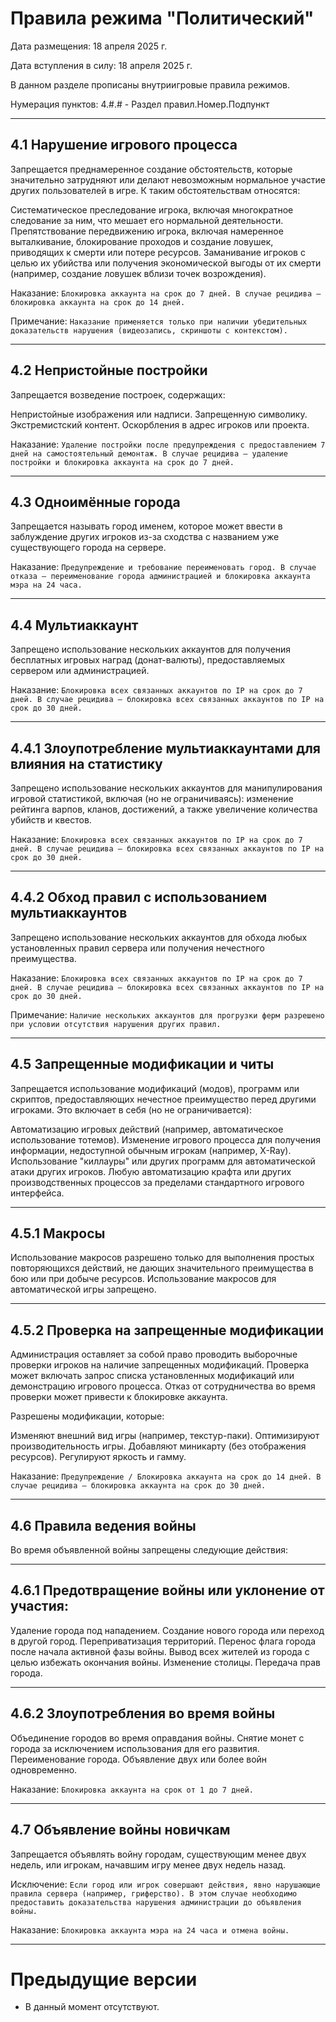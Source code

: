 # Правила режима "Политический"
Дата размещения: 18 апреля 2025 г.

Дата вступления в силу: 18 апреля 2025 г.

В данном разделе прописаны внутриигровые правила режимов.

Нумерация пунктов: 4.#.# - Раздел правил.Номер.Подпункт

--------

## 4.1 Нарушение игрового процесса
Запрещается преднамеренное создание обстоятельств, которые значительно затрудняют или делают невозможным нормальное участие других пользователей в игре. 
К таким обстоятельствам относятся:

Систематическое преследование игрока, включая многократное следование за ним, что мешает его нормальной деятельности.
Препятствование передвижению игрока, включая намеренное выталкивание, блокирование проходов и создание ловушек, приводящих к смерти или потере ресурсов.
Заманивание игроков с целью их убийства или получения экономической выгоды от их смерти (например, создание ловушек вблизи точек возрождения).

<Badge bgColor="#FF3333" textColor="#FFFFFF">Наказание</Badge>: ```Блокировка аккаунта на срок до 7 дней. В случае рецидива — блокировка аккаунта на срок до 14 дней.```

Примечание: ```Наказание применяется только при наличии убедительных доказательств нарушения (видеозапись, скриншоты с контекстом).```

--------

## 4.2 Непристойные постройки
Запрещается возведение построек, содержащих:

Непристойные изображения или надписи.
Запрещенную символику.
Экстремистский контент.
Оскорбления в адрес игроков или проекта.

<Badge bgColor="#FF3333" textColor="#FFFFFF">Наказание</Badge>: ```Удаление постройки после предупреждения с предоставлением 7 дней на самостоятельный демонтаж. В случае рецидива — удаление постройки и блокировка аккаунта на срок до 7 дней.```

--------

## 4.3 Одноимённые города
Запрещается называть город именем, которое может ввести в заблуждение других игроков из-за сходства с названием уже существующего города на сервере.

<Badge bgColor="#FF3333" textColor="#FFFFFF">Наказание</Badge>: ```Предупреждение и требование переименовать город. В случае отказа — переименование города администрацией и блокировка аккаунта мэра на 24 часа.```

--------

## 4.4 Мультиаккаунт
Запрещено использование нескольких аккаунтов для получения бесплатных игровых наград (донат-валюты), предоставляемых сервером или администрацией.

<Badge bgColor="#FF3333" textColor="#FFFFFF">Наказание</Badge>: ```Блокировка всех связанных аккаунтов по IP на срок до 7 дней. В случае рецидива — блокировка всех связанных аккаунтов по IP на срок до 30 дней.```

--------

## 4.4.1 Злоупотребление мультиаккаунтами для влияния на статистику
Запрещено использование нескольких аккаунтов для манипулирования игровой статистикой, включая (но не ограничиваясь): изменение рейтинга варпов, кланов, достижений, а также увеличение количества убийств и квестов.

<Badge bgColor="#FF3333" textColor="#FFFFFF">Наказание</Badge>: ```Блокировка всех связанных аккаунтов по IP на срок до 7 дней. В случае рецидива — блокировка всех связанных аккаунтов по IP на срок до 30 дней.```

--------

## 4.4.2 Обход правил с использованием мультиаккаунтов
Запрещено использование нескольких аккаунтов для обхода любых установленных правил сервера или получения нечестного преимущества.

<Badge bgColor="#FF3333" textColor="#FFFFFF">Наказание</Badge>: ```Блокировка всех связанных аккаунтов по IP на срок до 7 дней. В случае рецидива — блокировка всех связанных аккаунтов по IP на срок до 30 дней.```

Примечание: ```Наличие нескольких аккаунтов для прогрузки ферм разрешено при условии отсутствия нарушения других правил.```

--------

## 4.5 Запрещенные модификации и читы
Запрещается использование модификаций (модов), программ или скриптов, предоставляющих нечестное преимущество перед другими игроками. Это включает в себя (но не ограничивается):

Автоматизацию игровых действий (например, автоматическое использование тотемов).
Изменение игрового процесса для получения информации, недоступной обычным игрокам (например, X-Ray).
Использование "киллауры" или других программ для автоматической атаки других игроков.
Любую автоматизацию крафта или других производственных процессов за пределами стандартного игрового интерфейса.

--------

## 4.5.1 Макросы
Использование макросов разрешено только для выполнения простых повторяющихся действий, не дающих значительного преимущества в бою или при добыче ресурсов. Использование макросов для автоматической игры запрещено.

--------

## 4.5.2 Проверка на запрещенные модификации
Администрация оставляет за собой право проводить выборочные проверки игроков на наличие запрещенных модификаций. Проверка может включать запрос списка установленных модификаций или демонстрацию игрового процесса. Отказ от сотрудничества во время проверки может привести к блокировке аккаунта.

Разрешены модификации, которые:

Изменяют внешний вид игры (например, текстур-паки).
Оптимизируют производительность игры.
Добавляют миникарту (без отображения ресурсов).
Регулируют яркость и гамму.

<Badge bgColor="#FF3333" textColor="#FFFFFF">Наказание</Badge>: ```Предупреждение / Блокировка аккаунта на срок до 14 дней. В случае рецидива — блокировка аккаунта на срок до 30 дней.```

--------

## 4.6 Правила ведения войны

Во время объявленной войны запрещены следующие действия:

--------

## 4.6.1 Предотвращение войны или уклонение от участия:

Удаление города под нападением.
Создание нового города или переход в другой город.
Переприватизация территорий.
Перенос флага города после начала активной фазы войны.
Вывод всех жителей из города с целью избежать окончания войны.
Изменение столицы.
Передача прав города.

--------

## 4.6.2 Злоупотребления во время войны

Объединение городов во время оправдания войны.
Снятие монет с города за исключением использования для его развития.
Переименование города.
Объявление двух или более войн одновременно.

<Badge bgColor="#FF3333" textColor="#FFFFFF">Наказание</Badge>: ```Блокировка аккаунта на срок от 1 до 7 дней.```

--------

## 4.7 Объявление войны новичкам
Запрещается объявлять войну городам, существующим менее двух недель, или игрокам, начавшим игру менее двух недель назад.

Исключение: ```Если город или игрок совершают действия, явно нарушающие правила сервера (например, гриферство). В этом случае необходимо предоставить доказательства нарушения администрации до объявления войны.```

<Badge bgColor="#FF3333" textColor="#FFFFFF">Наказание</Badge>: ```Блокировка аккаунта мэра на 24 часа и отмена войны.```

--------
# Предыдущие версии

- В данный момент отсутствуют.